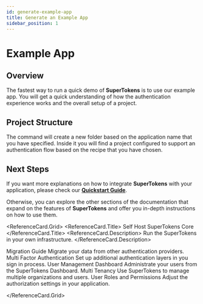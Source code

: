 ```yaml
---
id: generate-example-app
title: Generate an Example App
sidebar_position: 1
---
```



# Example App


## Overview

The fastest way to run a quick demo of **SuperTokens** is to use our example app.
You will get a quick understanding of how the authentication experience works and the overall setup of a project.


<ExampleAppForm />



## Project Structure

The command will create a new folder based on the application name that you have specified.
Inside it you will find a project configured to support an authentication flow based on the recipe that you have chosen.



## Next Steps

If you want more explanations on how to integrate **SuperTokens** with your application, please check our [**Quickstart Guide**](/docs/quickstart/introduction).

Otherwise, you can explore the other sections of the documentation that expand on the features of **SuperTokens** and 
offer you in-depth instructions on how to use them.

<ReferenceCard.Grid>
  <ReferenceCard href="../pre-built-ui/setup/core/with-docker">
    <ReferenceCard.Title>
      Self Host SuperTokens Core
    </ReferenceCard.Title>
    <ReferenceCard.Description>
      Run the SuperTokens in your own infrastructure.
    </ReferenceCard.Description>
  </ReferenceCard>

  <ReferenceCard href="/docs/migration/about">
    <ReferenceCard.Title>Migration Guide</ReferenceCard.Title>
    <ReferenceCard.Description>Migrate your data from other authentication providers.</ReferenceCard.Description>
  </ReferenceCard>

  <ReferenceCard href="../../mfa/introduction">
    <ReferenceCard.Title>Multi Factor Authentication</ReferenceCard.Title>
    <ReferenceCard.Description>Set up additional authentication layers in you sign in process.</ReferenceCard.Description>
  </ReferenceCard>

  <ReferenceCard href="../../mfa/introduction">
    <ReferenceCard.Title>User Management Dashboard</ReferenceCard.Title>
    <ReferenceCard.Description>Administrate your users from the SuperTokens Dashboard.</ReferenceCard.Description>
  </ReferenceCard>

  <ReferenceCard href="../../mfa/introduction">
    <ReferenceCard.Title>Multi Tenancy</ReferenceCard.Title>
    <ReferenceCard.Description>Use SuperTokens to manage multiple organizations and users.</ReferenceCard.Description>
  </ReferenceCard>

  <ReferenceCard href="../../mfa/introduction">
    <ReferenceCard.Title>User Roles and Permissions</ReferenceCard.Title>
    <ReferenceCard.Description>Adjust the authorization settings in your application.</ReferenceCard.Description>
  </ReferenceCard>

</ReferenceCard.Grid>

